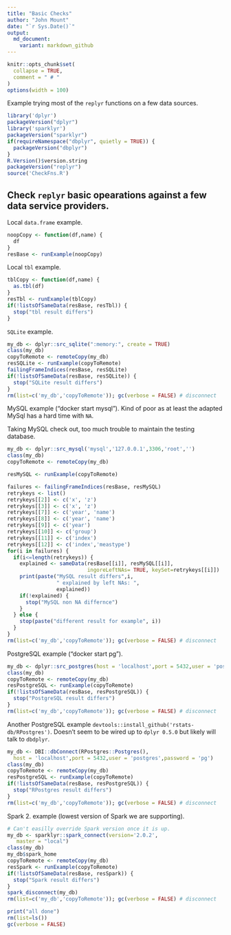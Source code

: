 ```yaml
---
title: "Basic Checks"
author: "John Mount"
date: "`r Sys.Date()`"
output:
  md_document:
    variant: markdown_github
---
```


```r
knitr::opts_chunk$set(
  collapse = TRUE,
  comment = " # "
)
options(width = 100)
```

Example trying most of the `replyr` functions on a few data sources.

```r
library('dplyr')
packageVersion("dplyr")
library('sparklyr')
packageVersion("sparklyr")
if(requireNamespace("dbplyr", quietly = TRUE)) {
  packageVersion("dbplyr")
}
R.Version()$version.string
packageVersion("replyr")
source('CheckFns.R')
```


Check `replyr` basic opearations against a few data service providers.
-------------


Local `data.frame` example.

```r
noopCopy <- function(df,name) {
  df
}
resBase <- runExample(noopCopy)
```

Local `tbl` example.

```r
tblCopy <- function(df,name) {
  as.tbl(df)
}
resTbl <- runExample(tblCopy)
if(!listsOfSameData(resBase, resTbl)) {
  stop("tbl result differs")
}
```

`SQLite` example.

```r
my_db <- dplyr::src_sqlite(":memory:", create = TRUE)
class(my_db)
copyToRemote <- remoteCopy(my_db)
resSQLite <- runExample(copyToRemote)
failingFrameIndices(resBase, resSQLite)
if(!listsOfSameData(resBase, resSQLite)) {
  stop("SQLite result differs")
}
rm(list=c('my_db','copyToRemote')); gc(verbose = FALSE) # disconnect
```

MySQL example ("docker start mysql").  Kind of poor as at least the adapted MySql 
has a hard time with `NA`.

Taking MySQL check out, too much trouble to maintain the testing database.

```r
my_db <- dplyr::src_mysql('mysql','127.0.0.1',3306,'root','')
class(my_db)
copyToRemote <- remoteCopy(my_db)

resMySQL <- runExample(copyToRemote)

failures <- failingFrameIndices(resBase, resMySQL) 
retrykeys <- list()
retrykeys[[2]] <- c('x', 'z')
retrykeys[[3]] <- c('x', 'z')
retrykeys[[7]] <- c('year', 'name')
retrykeys[[8]] <- c('year', 'name')
retrykeys[[9]] <- c('year')
retrykeys[[10]] <- c('group')
retrykeys[[11]] <- c('index')
retrykeys[[12]] <- c('index','meastype')
for(i in failures) {
  if(i<=length(retrykeys)) {
    explained <- sameData(resBase[[i]], resMySQL[[i]],
                          ingoreLeftNAs= TRUE, keySet=retrykeys[[i]])
    print(paste("MySQL result differs",i,
                " explained by left NAs: ",
                explained))
    if(!explained) {
      stop("MySQL non NA differnce")
    }
  } else {
    stop(paste("different result for example", i))
  }
}
rm(list=c('my_db','copyToRemote')); gc(verbose = FALSE) # disconnect
```

PostgreSQL example ("docker start pg").

```r
my_db <- dplyr::src_postgres(host = 'localhost',port = 5432,user = 'postgres',password = 'pg')
class(my_db)
copyToRemote <- remoteCopy(my_db)
resPostgreSQL <- runExample(copyToRemote)
if(!listsOfSameData(resBase, resPostgreSQL)) {
  stop("PostgreSQL result differs")
}
rm(list=c('my_db','copyToRemote')); gc(verbose = FALSE) # disconnect
```

Another PostgreSQL example `devtools::install_github('rstats-db/RPostgres')`.
Doesn't seem to be wired up to `dplyr 0.5.0` but likely will talk to `dbdplyr`.

```r
my_db <- DBI::dbConnect(RPostgres::Postgres(),
  host = 'localhost',port = 5432,user = 'postgres',password = 'pg')
class(my_db)
copyToRemote <- remoteCopy(my_db)
resPostgreSQL <- runExample(copyToRemote)
if(!listsOfSameData(resBase, resPostgreSQL)) {
  stop("RPostgres result differs")
}
rm(list=c('my_db','copyToRemote')); gc(verbose = FALSE) # disconnect
```


Spark 2. example (lowest version of Spark we are supporting).

```r
# Can't easilly override Spark version once it is up.
my_db <- sparklyr::spark_connect(version='2.0.2', 
   master = "local")
class(my_db)
my_db$spark_home
copyToRemote <- remoteCopy(my_db)
resSpark <- runExample(copyToRemote)
if(!listsOfSameData(resBase, resSpark)) {
  stop("Spark result differs")
}
spark_disconnect(my_db)
rm(list=c('my_db','copyToRemote')); gc(verbose = FALSE) # disconnect
```

```r
print("all done")
rm(list=ls())
gc(verbose = FALSE)
```
